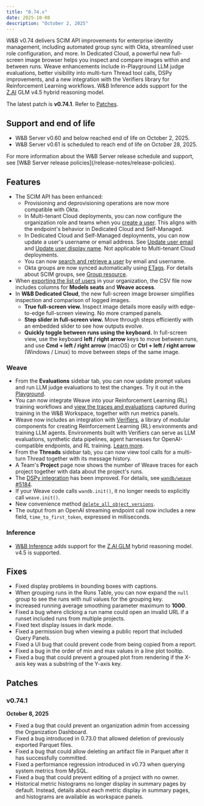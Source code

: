 ```yaml
---
title: "0.74.x"
date: 2025-10-08
description: "October 2, 2025"
---
```


W&B v0.74 delivers SCIM API improvements for enterprise identity management, including automated group sync with Okta, streamlined user role configuration, and more. In Dedicated Cloud, a powerful new full-screen image browser helps you inspect and compare images within and between runs. Weave enhancements include in-Playground LLM judge evaluations, better visibility into multi-turn Thread tool calls, DSPy improvements, and a new integration with the Verifiers library for Reinforcement Learning workflows. W&B Inference adds support for the [Z.AI](https://z.ai/) GLM v4.5 hybrid reasoning model.

The latest patch is **v0.74.1**. Refer to [Patches](#patches).

## Support and end of life
- W&B Server v0.60 and below reached end of life on October 2, 2025.
- W&B Server v0.61 is scheduled to reach end of life on October 28, 2025.

<Note>
For more information about the W&B Server release schedule and support, see [W&B Server release policies](/release-notes/release-policies).
</Note>

## Features
- The SCIM API has been enhanced:
    - Provisioning and deprovisioning operations are now more compatible with Okta.
    - In Multi-tenant Cloud deployments, you can now configure the organization role and teams when you [create a user](/guides/hosting/iam/scim#create-user). This aligns with the endpoint's behavior in Dedicated Cloud and Self-Managed.
    - In Dedicated Cloud and Self-Managed deployments, you can now update a user's username or email address. See [Update user email](/guides/hosting/iam/scim#update-user-email) and [Update user display name](/guides/hosting/iam/scim#update-user-display-name). Not applicable to Multi-tenant Cloud deployments.
    - You can now [search and retrieve a user](/guides/hosting/iam/scim#get-user) by email and username.
    - Okta groups are now synced automatically using [ETags](/guides/hosting/iam/scim#etag-support). For details about SCIM groups, see [Group resource](/guides/hosting/iam/scim#group-resource).
- When [exporting the list of users](/guides/hosting/monitoring-usage/org-dashboard#export-user-details) in your organization, the CSV file now includes columns for **Models seats** and **Weave access**.
- In **W&B Dedicated Cloud**, the new full-screen image browser simplifies inspection and comparison of logged images.
    - **True full-screen view.** Inspect image details more easily with edge-to-edge full-screen viewing. No more cramped panels.
    - **Step slider in full-screen view.** Move through steps efficiently with an embedded slider to see how outputs evolve.
    - **Quickly toggle between runs using the keyboard.** In full-screen view, use the keyboard **left / right arrow** keys to move between runs, and use **Cmd + left / right arrow** (macOS) or **Ctrl + left / right arrow** (Windows / Linux) to move between steps of the same image.

### Weave
- From the **Evaluations** sidebar tab, you can now update prompt values and run LLM judge evaluations to test the changes. Try it out in the [Playground](https://weave-docs.wandb.ai/guides/tools/playground/).
- You can now integrate Weave into your Reinforcement Learning (RL) training workflows and [view the traces and evaluations](https://weave-docs.wandb.ai/guides/tools/weave-in-workspaces) captured during training in the W&B Workspace, together with run metrics panels.
- Weave now includes an integration with [Verifiers](https://verifiers.readthedocs.io/en/latest/), a library of modular components for creating Reinforcement Learning (RL) environments and training LLM agents. Environments built with Verifiers can serve as LLM evaluations, synthetic data pipelines, agent harnesses for OpenAI-compatible endpoints, and RL training. [Learn more](https://weave-docs.wandb.ai/guides/integrations/verifiers).
- From the **Threads** sidebar tab, you can now view tool calls for a multi-turn Thread together with its message history.
- A Team's **Project** page now shows the number of Weave traces for each project together with data about the project's runs.
- The [DSPy integration](https://weave-docs.wandb.ai/guides/integrations/dspy) has been improved. For details, see [`wandb/weave` #5184](https://github.com/wandb/weave/pull/5184).
- If your Weave code calls `wandb.init()`, it no longer needs to explicitly call `weave.init()`.
- New convenience method [`delete_all_object_versions`](https://weave-docs.wandb.ai/reference/python-sdk/weave/trace/weave.trace.weave_client/).
- The output from an OpenAI streaming endpoint call now includes a new field, `time_to_first_token`, expressed in milliseconds.

### Inference
- [W&B Inference](/inference) adds support for the [Z.AI GLM](https://z.ai/blog/glm-4.5) hybrid reasoning model. v4.5 is supported.

## Fixes
- Fixed display problems in bounding boxes with captions.
- When grouping runs in the Runs Table, you can now expand the `null` group to see the runs with null values for the grouping key.
- Increased running average smoothing parameter maximum to **1000**.
- Fixed a bug where clicking a run name could open an invalid URL if a runset included runs from multiple projects.
- Fixed text display issues in dark mode.
- Fixed a permission bug when viewing a public report that included Query Panels.
- Fixed a UI bug that could prevent code from being copied from a report.
- Fixed a bug in the order of min and max values in a line plot tooltip.
- Fixed a bug that could prevent a grouped plot from rendering if the X-axis key was a substring of the Y-axis key.

## Patches
### v0.74.1
**October 8, 2025**

- Fixed a bug that could prevent an organization admin from accessing the Organization Dashboard.
- Fixed a bug introduced in 0.73.0 that allowed deletion of previously exported Parquet files.
- Fixed a bug that could allow deleting an artifact file in Parquet after it has successfully committed.
- Fixed a performance regression introduced in v0.73 when querying system metrics from MySQL.
- Fixed a bug that could prevent editing of a project with no owner.
- Historical metric histograms no longer display in summary pages by default. Instead, details about each metric display in summary pages, and histograms are available as workspace panels.
